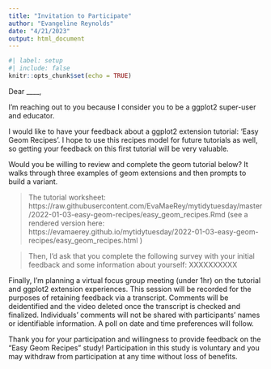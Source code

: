 ```yaml
---
title: "Invitation to Participate"
author: "Evangeline Reynolds"
date: "4/21/2023"
output: html_document
---
```


```r
#| label: setup
#| include: false
knitr::opts_chunk$set(echo = TRUE)
```

Dear ____,

I’m reaching out to you because I consider you to be a ggplot2 super-user and educator.

I would like to have your feedback about a ggplot2 extension tutorial: ‘Easy Geom Recipes’.  I hope to use this recipes model for future tutorials as well, so getting your feedback on this first tutorial will be very valuable.

Would you be willing to review and complete the geom tutorial below?  It walks through three examples of geom extensions and then prompts to build a variant.

> The tutorial worksheet: https://raw.githubusercontent.com/EvaMaeRey/mytidytuesday/master/2022-01-03-easy-geom-recipes/easy_geom_recipes.Rmd  (see a rendered version here: https://evamaerey.github.io/mytidytuesday/2022-01-03-easy-geom-recipes/easy_geom_recipes.html )

> Then, I’d ask that you complete the following survey with your initial feedback and some information about yourself: XXXXXXXXXX

Finally, I’m planning a virtual focus group meeting (under 1hr) on the tutorial and ggplot2 extension experiences.  This session will be recorded for the purposes of retaining feedback via a transcript.  Comments will be deidentified and the video deleted once the transcript is checked and finalized.  Individuals’ comments will not be shared with participants' names or identifiable information.  A poll on date and time preferences will follow.

Thank you for your participation and willingness to provide feedback on the "Easy Geom Recipes" study!  Participation in this study is voluntary and you may withdraw from participation at any time without loss of benefits.



